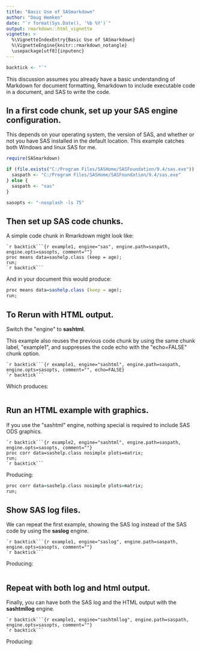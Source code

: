 ```yaml
---
title: "Basic Use of SASmarkdown"
author: "Doug Hemken"
date: "`r format(Sys.Date(), '%b %Y')`"
output: rmarkdown::html_vignette
vignette: >
  %\VignetteIndexEntry{Basic Use of SASmarkdown}
  %\VignetteEngine{knitr::rmarkdown_notangle}
  \usepackage[utf8]{inputenc}
---
```


```r
backtick <- "`"
```
This discussion assumes you already have a basic understanding
of Markdown for document formatting, Rmarkdown to include executable
code in a document, and SAS to write the code.

## In a first code chunk, set up your SAS engine configuration.
This depends on your operating system, the version of SAS, and
whether or not you have SAS installed in the default location.
This example catches both Windows and linux SAS for me.
```r
require(SASmarkdown)

if (file.exists("C:/Program Files/SASHome/SASFoundation/9.4/sas.exe")) {
  saspath <- "C:/Program Files/SASHome/SASFoundation/9.4/sas.exe"
} else {
  saspath <- "sas"
}

sasopts <- "-nosplash -ls 75"

```
## Then set up SAS code chunks.
A simple code chunk in Rmarkdown might look like:

    `r backtick```{r example1, engine="sas", engine.path=saspath, engine.opts=sasopts, comment=""}
    proc means data=sashelp.class (keep = age);
    run;
    `r backtick```

And in your document this would produce:
```r
proc means data=sashelp.class (keep = age);
run;
```
## To Rerun with HTML output.
Switch the \"engine\" to **sashtml**.  

This example also reuses the
previous code chunk by using the same chunk label, \"example1\", and
suppresses the code echo with the \"echo=FALSE\" chunk option.

    `r backtick```{r example1, engine="sashtml", engine.path=saspath, engine.opts=sasopts, comment="", echo=FALSE}
    `r backtick```

Which produces:
```r
```
## Run an HTML example with graphics.
If you use the \"sashtml\" engine, nothing special is required to
include SAS ODS graphics.

    `r backtick```{r example2, engine="sashtml", engine.path=saspath, engine.opts=sasopts, comment=""}
    proc corr data=sashelp.class nosimple plots=matrix;
    run;
    `r backtick```

Producing:
```r
proc corr data=sashelp.class nosimple plots=matrix;
run;
```
## Show SAS log files.
We can repeat the first example, showing the SAS log instead of
the SAS code by using the **saslog** engine.

    `r backtick```{r example1, engine="saslog", engine.path=saspath, engine.opts=sasopts, comment=""}
    `r backtick```

Producing:
```r
```
## Repeat with both log and html output.
Finally, you can have both the SAS log and the HTML output with
the **sashtmllog** engine.

    `r backtick```{r example1, engine="sashtmllog", engine.path=saspath, engine.opts=sasopts, comment=""}
    `r backtick```

Producing:
```r
```

